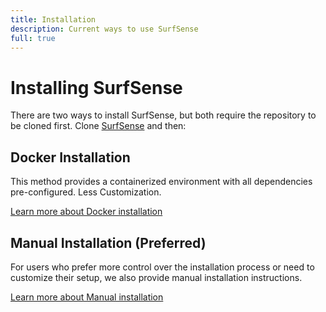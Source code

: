 ```yaml
---
title: Installation
description: Current ways to use SurfSense
full: true
---
```


# Installing SurfSense

There are two ways to install SurfSense, but both require the repository to be cloned first. Clone [SurfSense](https://github.com/MODSetter/SurfSense) and then:

## Docker Installation 

This method provides a containerized environment with all dependencies pre-configured. Less Customization.

[Learn more about Docker installation](/docs/docker-installation)

## Manual Installation (Preferred)

For users who prefer more control over the installation process or need to customize their setup, we also provide manual installation instructions.

[Learn more about Manual installation](/docs/manual-installation)